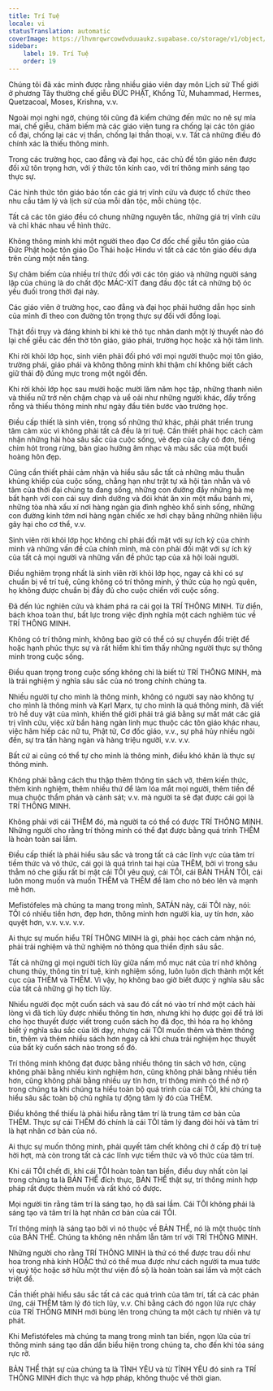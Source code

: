 ```yaml
---
title: Trí Tuệ
locale: vi
statusTranslation: automatic
coverImage: https://lhvmrqwrcowdvduuaukz.supabase.co/storage/v1/object/public/strapi-uploads/small_cover-educacion-fundamental.webp-2d51a7828a2b1309555be27f7e2a61a0.webp
sidebar:
    label: 19. Trí Tuệ
    order: 19
---
```

Chúng tôi đã xác minh được rằng nhiều giáo viên dạy môn Lịch sử Thế giới ở phương Tây thường chế giễu ĐỨC PHẬT, Khổng Tử, Muhammad, Hermes, Quetzacoal, Moses, Krishna, v.v.

Ngoài mọi nghi ngờ, chúng tôi cũng đã kiểm chứng đến mức no nê sự mỉa mai, chế giễu, châm biếm mà các giáo viên tung ra chống lại các tôn giáo cổ đại, chống lại các vị thần, chống lại thần thoại, v.v. Tất cả những điều đó chính xác là thiếu thông minh.

Trong các trường học, cao đẳng và đại học, các chủ đề tôn giáo nên được đối xử tôn trọng hơn, với ý thức tôn kính cao, với trí thông minh sáng tạo thực sự.

Các hình thức tôn giáo bảo tồn các giá trị vĩnh cửu và được tổ chức theo nhu cầu tâm lý và lịch sử của mỗi dân tộc, mỗi chủng tộc.

Tất cả các tôn giáo đều có chung những nguyên tắc, những giá trị vĩnh cửu và chỉ khác nhau về hình thức.

Không thông minh khi một người theo đạo Cơ đốc chế giễu tôn giáo của Đức Phật hoặc tôn giáo Do Thái hoặc Hindu vì tất cả các tôn giáo đều dựa trên cùng một nền tảng.

Sự châm biếm của nhiều trí thức đối với các tôn giáo và những người sáng lập của chúng là do chất độc MÁC-XÍT đang đầu độc tất cả những bộ óc yếu đuối trong thời đại này.

Các giáo viên ở trường học, cao đẳng và đại học phải hướng dẫn học sinh của mình đi theo con đường tôn trọng thực sự đối với đồng loại.

Thật đồi trụy và đáng khinh bỉ khi kẻ thô tục nhân danh một lý thuyết nào đó lại chế giễu các đền thờ tôn giáo, giáo phái, trường học hoặc xã hội tâm linh.

Khi rời khỏi lớp học, sinh viên phải đối phó với mọi người thuộc mọi tôn giáo, trường phái, giáo phái và không thông minh khi thậm chí không biết cách giữ thái độ đúng mực trong một ngôi đền.

Khi rời khỏi lớp học sau mười hoặc mười lăm năm học tập, những thanh niên và thiếu nữ trở nên chậm chạp và uể oải như những người khác, đầy trống rỗng và thiếu thông minh như ngày đầu tiên bước vào trường học.

Điều cấp thiết là sinh viên, trong số những thứ khác, phải phát triển trung tâm cảm xúc vì không phải tất cả đều là trí tuệ. Cần thiết phải học cách cảm nhận những hài hòa sâu sắc của cuộc sống, vẻ đẹp của cây cô đơn, tiếng chim hót trong rừng, bản giao hưởng âm nhạc và màu sắc của một buổi hoàng hôn đẹp.

Cũng cần thiết phải cảm nhận và hiểu sâu sắc tất cả những mâu thuẫn khủng khiếp của cuộc sống, chẳng hạn như trật tự xã hội tàn nhẫn và vô tâm của thời đại chúng ta đang sống, những con đường đầy những bà mẹ bất hạnh với con cái suy dinh dưỡng và đói khát ăn xin một mẩu bánh mì, những tòa nhà xấu xí nơi hàng ngàn gia đình nghèo khổ sinh sống, những con đường kinh tởm nơi hàng ngàn chiếc xe hơi chạy bằng những nhiên liệu gây hại cho cơ thể, v.v.

Sinh viên rời khỏi lớp học không chỉ phải đối mặt với sự ích kỷ của chính mình và những vấn đề của chính mình, mà còn phải đối mặt với sự ích kỷ của tất cả mọi người và những vấn đề phức tạp của xã hội loài người.

Điều nghiêm trọng nhất là sinh viên rời khỏi lớp học, ngay cả khi có sự chuẩn bị về trí tuệ, cũng không có trí thông minh, ý thức của họ ngủ quên, họ không được chuẩn bị đầy đủ cho cuộc chiến với cuộc sống.

Đã đến lúc nghiên cứu và khám phá ra cái gọi là TRÍ THÔNG MINH. Từ điển, bách khoa toàn thư, bất lực trong việc định nghĩa một cách nghiêm túc về TRÍ THÔNG MINH.

Không có trí thông minh, không bao giờ có thể có sự chuyển đổi triệt để hoặc hạnh phúc thực sự và rất hiếm khi tìm thấy những người thực sự thông minh trong cuộc sống.

Điều quan trọng trong cuộc sống không chỉ là biết từ TRÍ THÔNG MINH, mà là trải nghiệm ý nghĩa sâu sắc của nó trong chính chúng ta.

Nhiều người tự cho mình là thông minh, không có người say nào không tự cho mình là thông minh và Karl Marx, tự cho mình là quá thông minh, đã viết trò hề duy vật của mình, khiến thế giới phải trả giá bằng sự mất mát các giá trị vĩnh cửu, việc xử bắn hàng ngàn linh mục thuộc các tôn giáo khác nhau, việc hãm hiếp các nữ tu, Phật tử, Cơ đốc giáo, v.v., sự phá hủy nhiều ngôi đền, sự tra tấn hàng ngàn và hàng triệu người, v.v. v.v.

Bất cứ ai cũng có thể tự cho mình là thông minh, điều khó khăn là thực sự thông minh.

Không phải bằng cách thu thập thêm thông tin sách vở, thêm kiến thức, thêm kinh nghiệm, thêm nhiều thứ để làm lóa mắt mọi người, thêm tiền để mua chuộc thẩm phán và cảnh sát; v.v. mà người ta sẽ đạt được cái gọi là TRÍ THÔNG MINH.

Không phải với cái THÊM đó, mà người ta có thể có được TRÍ THÔNG MINH. Những người cho rằng trí thông minh có thể đạt được bằng quá trình THÊM là hoàn toàn sai lầm.

Điều cấp thiết là phải hiểu sâu sắc và trong tất cả các lĩnh vực của tâm trí tiềm thức và vô thức, cái gọi là quá trình tai hại của THÊM, bởi vì trong sâu thẳm nó che giấu rất bí mật cái TÔI yêu quý, cái TÔI, cái BẢN THÂN TÔI, cái luôn mong muốn và muốn THÊM và THÊM để làm cho nó béo lên và mạnh mẽ hơn.

Mefistófeles mà chúng ta mang trong mình, SATÁN này, cái TÔI này, nói: TÔI có nhiều tiền hơn, đẹp hơn, thông minh hơn người kia, uy tín hơn, xảo quyệt hơn, v.v. v.v. v.v.

Ai thực sự muốn hiểu TRÍ THÔNG MINH là gì, phải học cách cảm nhận nó, phải trải nghiệm và thử nghiệm nó thông qua thiền định sâu sắc.

Tất cả những gì mọi người tích lũy giữa nấm mồ mục nát của trí nhớ không chung thủy, thông tin trí tuệ, kinh nghiệm sống, luôn luôn dịch thành một kết cục của THÊM và THÊM. Vì vậy, họ không bao giờ biết được ý nghĩa sâu sắc của tất cả những gì họ tích lũy.

Nhiều người đọc một cuốn sách và sau đó cất nó vào trí nhớ một cách hài lòng vì đã tích lũy được nhiều thông tin hơn, nhưng khi họ được gọi để trả lời cho học thuyết được viết trong cuốn sách họ đã đọc, thì hóa ra họ không biết ý nghĩa sâu sắc của lời dạy, nhưng cái TÔI muốn thêm và thêm thông tin, thêm và thêm nhiều sách hơn ngay cả khi chưa trải nghiệm học thuyết của bất kỳ cuốn sách nào trong số đó.

Trí thông minh không đạt được bằng nhiều thông tin sách vở hơn, cũng không phải bằng nhiều kinh nghiệm hơn, cũng không phải bằng nhiều tiền hơn, cũng không phải bằng nhiều uy tín hơn, trí thông minh có thể nở rộ trong chúng ta khi chúng ta hiểu toàn bộ quá trình của cái TÔI, khi chúng ta hiểu sâu sắc toàn bộ chủ nghĩa tự động tâm lý đó của THÊM.

Điều không thể thiếu là phải hiểu rằng tâm trí là trung tâm cơ bản của THÊM. Thực sự cái THÊM đó chính là cái TÔI tâm lý đang đòi hỏi và tâm trí là hạt nhân cơ bản của nó.

Ai thực sự muốn thông minh, phải quyết tâm chết không chỉ ở cấp độ trí tuệ hời hợt, mà còn trong tất cả các lĩnh vực tiềm thức và vô thức của tâm trí.

Khi cái TÔI chết đi, khi cái TÔI hoàn toàn tan biến, điều duy nhất còn lại trong chúng ta là BẢN THỂ đích thực, BẢN THỂ thật sự, trí thông minh hợp pháp rất được thèm muốn và rất khó có được.

Mọi người tin rằng tâm trí là sáng tạo, họ đã sai lầm. Cái TÔI không phải là sáng tạo và tâm trí là hạt nhân cơ bản của cái TÔI.

Trí thông minh là sáng tạo bởi vì nó thuộc về BẢN THỂ, nó là một thuộc tính của BẢN THỂ. Chúng ta không nên nhầm lẫn tâm trí với TRÍ THÔNG MINH.

Những người cho rằng TRÍ THÔNG MINH là thứ có thể được trau dồi như hoa trong nhà kính HOẶC thứ có thể mua được như cách người ta mua tước vị quý tộc hoặc sở hữu một thư viện đồ sộ là hoàn toàn sai lầm và một cách triệt để.

Cần thiết phải hiểu sâu sắc tất cả các quá trình của tâm trí, tất cả các phản ứng, cái THÊM tâm lý đó tích lũy, v.v. Chỉ bằng cách đó ngọn lửa rực cháy của TRÍ THÔNG MINH mới bùng lên trong chúng ta một cách tự nhiên và tự phát.

Khi Mefistófeles mà chúng ta mang trong mình tan biến, ngọn lửa của trí thông minh sáng tạo dần dần biểu hiện trong chúng ta, cho đến khi tỏa sáng rực rỡ.

BẢN THỂ thật sự của chúng ta là TÌNH YÊU và từ TÌNH YÊU đó sinh ra TRÍ THÔNG MINH đích thực và hợp pháp, không thuộc về thời gian.

